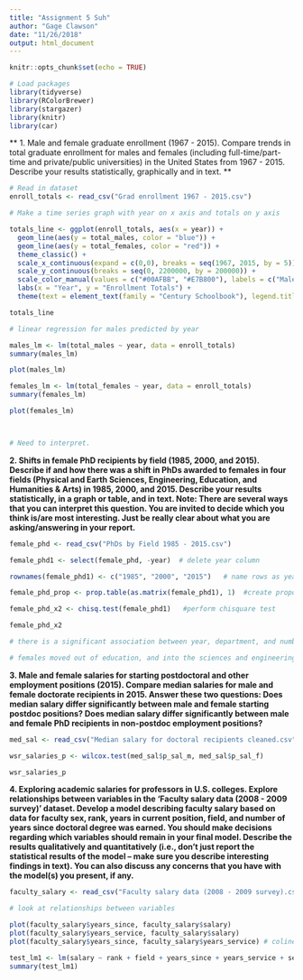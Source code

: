 ```yaml
---
title: "Assignment 5 Suh"
author: "Gage Clawson"
date: "11/26/2018"
output: html_document
---
```


```r
knitr::opts_chunk$set(echo = TRUE)
```

```r
# Load packages
library(tidyverse)
library(RColorBrewer)
library(stargazer)
library(knitr)
library(car)
```


** 1. Male and female graduate enrollment (1967 - 2015). Compare trends in total graduate enrollment for males and females (including full-time/part-time and private/public universities) in the United States from 1967 - 2015. Describe your results statistically, graphically and in text. **

```r
# Read in dataset
enroll_totals <- read_csv("Grad enrollment 1967 - 2015.csv")

# Make a time series graph with year on x axis and totals on y axis

totals_line <- ggplot(enroll_totals, aes(x = year)) +
  geom_line(aes(y = total_males, color = "blue")) +
  geom_line(aes(y = total_females, color = "red")) + 
  theme_classic() +                                                        # do we want theme_bw() instead??
  scale_x_continuous(expand = c(0,0), breaks = seq(1967, 2015, by = 5)) +  # do we want by 3 or by 5 years??
  scale_y_continuous(breaks = seq(0, 2200000, by = 200000)) +
  scale_color_manual(values = c("#00AFBB", "#E7B800"), labels = c("Males", "Females")) +
  labs(x = "Year", y = "Enrollment Totals") +
  theme(text = element_text(family = "Century Schoolbook"), legend.title=element_blank())

totals_line

# linear regression for males predicted by year

males_lm <- lm(total_males ~ year, data = enroll_totals)
summary(males_lm)

plot(males_lm)

females_lm <- lm(total_females ~ year, data = enroll_totals)
summary(females_lm)

plot(females_lm)



# Need to interpret. 
```

**2. Shifts in female PhD recipients by field (1985, 2000, and 2015). Describe if and how there was a shift in PhDs awarded to females in four fields (Physical and Earth Sciences, Engineering, Education, and Humanities & Arts) in 1985, 2000, and 2015. Describe your results statistically, in a graph or table, and in text. Note: There are several ways that you can interpret this question. You are invited to decide which you think is/are most interesting. Just be really clear about what you are asking/answering in your report.**

```r
female_phd <- read_csv("PhDs by Field 1985 - 2015.csv")

female_phd1 <- select(female_phd, -year)  # delete year column

rownames(female_phd1) <- c("1985", "2000", "2015")   # name rows as year

female_phd_prop <- prop.table(as.matrix(female_phd1), 1)  #create proportion table

female_phd_x2 <- chisq.test(female_phd1)   #perform chisquare test

female_phd_x2 

# there is a significant association between year, department, and number of phds awarded. 

# females moved out of education, and into the sciences and engineering. The humanities generally stayed the same. 
```



**3. Male and female salaries for starting postdoctoral and other employment positions (2015). Compare median salaries for male and female doctorate recipients in 2015. Answer these two questions: Does median salary differ significantly between male and female starting postdoc positions? Does median salary differ significantly between male and female PhD recipients in non-postdoc employment positions?**

```r
med_sal <- read_csv("Median salary for doctoral recipients cleaned.csv")  # reading in NA values that aren't there!!!!

wsr_salaries_p <- wilcox.test(med_sal$p_sal_m, med_sal$p_sal_f)

wsr_salaries_p

```


**4. Exploring academic salaries for professors in U.S. colleges. Explore relationships between variables in the ‘Faculty salary data (2008 - 2009 survey)’ dataset. Develop a model describing faculty salary based on data for faculty sex, rank, years in current position, field, and number of years since doctoral degree was earned. You should make decisions regarding which variables should remain in your final model. Describe the results qualitatively and quantitatively (i.e., don’t just report the statistical results of the model – make sure you describe interesting findings in text). You can also discuss any concerns that you have with the model(s) you present, if any.**

```r
faculty_salary <- read_csv("Faculty salary data (2008 - 2009 survey).csv")

# look at relationships between variables

plot(faculty_salary$years_since, faculty_salary$salary) 
plot(faculty_salary$years_service, faculty_salary$salary)
plot(faculty_salary$years_since, faculty_salary$years_service) # colinear

test_lm1 <- lm(salary ~ rank + field + years_since + years_service + sex, data = faculty_salary)
summary(test_lm1)
```


